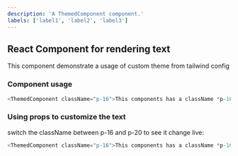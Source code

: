 ```yaml
---
description: 'A ThemedComponent component.'
labels: ['label1', 'label2', 'label3']
---
```



## React Component for rendering text

This component demonstrate a usage of custom theme from tailwind config

### Component usage
```js
<ThemedComponent className="p-16">This components has a className *p-16* which would have an value of 1.6rem as it was defined in the *tailwind.config.js*</ThemedComponent>
```

### Using props to customize the text

switch the className between p-16 and p-20 to see it change live:
```js live
<ThemedComponent className="p-16">This components has a className *p-16* which would have an value of 1.6rem as it was defined in the *tailwind.config.js*</ThemedComponent>
```
